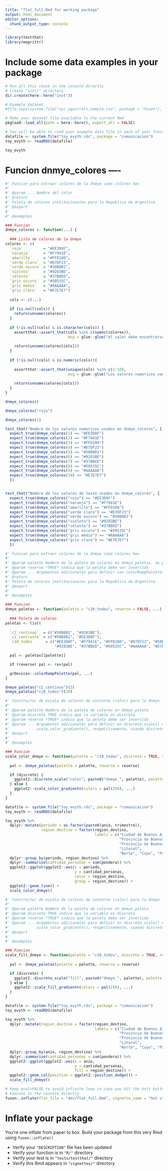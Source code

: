 ```yaml
---
title: "flat_full.Rmd for working package"
output: html_document
editor_options: 
  chunk_output_type: console
---
```


<!-- Run this 'development' chunk -->
<!-- Store every call to library() that you need to explore your functions -->

```r
library(testthat)
library(magrittr)
```

<!--
 You need to run the 'description' chunk in the '0-dev_history.Rmd' file before continuing your code there.

If it is the first time you use {fusen}, after 'description', you can directly run the last chunk of the present file with inflate() inside.
--> 

# Include some data examples in your package

<!-- 
 Store your dataset in a directory named "inst/" at the root of your project.
 Use it for your tests in this Rmd thanks to `pkgload::load_all()` to make it available
and `system.file()` to read it in your examples.
-->

```r
# Run all this chunk in the console directly
# Create "inst/" directory
dir.create(here::here("inst"))

# Example dataset
#file.copy(system.file("nyc_squirrels_sample.csv", package = "fusen"), here::here("inst"))

# Make your dataset file available to the current Rmd
pkgload::load_all(path = here::here(), export_all = FALSE)

# You will be able to read your example data file in each of your function examples and tests as follows
datafile <- system.file("toy_evyth.rds", package = "comunicacion")
toy_evyth <- readRDS(datafile)

toy_evyth
```


# Funcion dnmye_colores ----
<!--
Creo funcion
-->

```r
#' Funcion para extraer colores de la dnmye como colores hex
#'
#' @param ... Nombre del color
#' @return
#' Paleta de colores institucionales para la Republica de Argentina
#' @export
#'
#' @examples

### Funcion
dnmye_colores <- function(...) {
  
  ### Lista de colores de la dnmye
colores <- c(
  `rojo`         = "#EE3D8F",
  `naranja`      = "#F7941E",
  `amarillo`     = "#FFD100",
  `verde claro`  = "#D7DF23",
  `verde oscuro` = "#50B8B1",
  `violeta`      = "#9283BE",
  `celeste`      = "#37BBED",
  `gris oscuro`  = "#50535C",
  `gris medio`   = "#AAAAAA",
  `gris claro`   = "#E7E7E7")
  
  cols <- c(...)
  
  if (is.null(cols)) {
    return(unname(colores))
  }
  
  if (!is.null(cols) & is.character(cols)) {
    assertthat::assert_that(cols %in% c(names(colores)), 
                            msg = glue::glue("el valor debe encontrarse entre las siguientes opciones: {paste0(names(dnmye_colores), collapse = ', ')}"))
    
    return(unname(colores[cols]))
  }
  
  if (!is.null(cols) & is.numeric(cols)){
    
    assertthat::assert_that(unique(cols) %in% c(1:10), 
                            msg = glue::glue("Los valores numericos van de 1 a {length(dnmye_colores)}"))
    
    return(unname(colores[cols]))
  }
}
```



<!--
Creo ejemplos ed uso
-->

```r
dnmye_colores()

dnmye_colores("rojo")

dnmye_colores(1)
```

<!--
Creo testeos de resultados
-->

```r
test_that("Nombre de los valores numericos usados en dnmye_colores", {
  expect_true(dnmye_colores(1) == "#EE3D8F")
  expect_true(dnmye_colores(2) == "#F7941E")
  expect_true(dnmye_colores(3) == "#FFD100")
  expect_true(dnmye_colores(4) == "#D7DF23")
  expect_true(dnmye_colores(5) == "#50B8B1")
  expect_true(dnmye_colores(6) == "#9283BE")
  expect_true(dnmye_colores(7) == "#37BBED")
  expect_true(dnmye_colores(8) == "#50535C")
  expect_true(dnmye_colores(9) == "#AAAAAA")
  expect_true(dnmye_colores(10) == "#E7E7E7")
  })


test_that("Nombre de los valores de texto usados en dnmye_colores", {
  expect_true(dnmye_colores("rojo") == "#EE3D8F")
  expect_true(dnmye_colores("naranja") == "#F7941E")
  expect_true(dnmye_colores("amarillo") == "#FFD100")
  expect_true(dnmye_colores("verde claro") == "#D7DF23")
  expect_true(dnmye_colores("verde oscuro") == "#50B8B1")
  expect_true(dnmye_colores("violeta") == "#9283BE")
  expect_true(dnmye_colores("celeste") == "#37BBED")
  expect_true(dnmye_colores("gris oscuro") == "#50535C")
  expect_true(dnmye_colores("gris medio") == "#AAAAAA")
  expect_true(dnmye_colores("gris claro") == "#E7E7E7")
  })
```


<!--
Creo Funcion
-->

```r
#' Funcion para extraer colores de la dnmye como colores hex
#'
#' @param palette Nombre de la paleta de colores en dnmye_paletas. Se puede optar por *c2_continuo*, *c2_contraste* o *c10_todos*
#' @param reverse *TRUE* indica que la peleta debe ser invertida
#' @param ... Argumentos adicionales para definir con colorRampPalette()
#' @return
#' Paleta de colores institucionales para la Republica de Argentina
#' @export
#'
#' @examples

### Funcion
dnmye_paletas <- function(palette = "c10_todos", reverse = FALSE, ...) {
  
  ### Paleta de colores
paletas <- list(
  
  `c2_continuo`  = c("#50B8B1", "#9283BE"),
  `c2_contraste` = c("#50B8B1", "#EE3D8F"),
  `c10_todos`     = c("#EE3D8F", "#F7941E", "#FFD100", "#D7DF23", "#50B8B1",
                      "#9283BE", "#37BBED", "#50535C", "#AAAAAA", "#E7E7E7"))

  pal <- paletas[[palette]]

  if (reverse) pal <- rev(pal)

  grDevices::colorRampPalette(pal, ...)
}
```



<!--
Creo ejemplos de uso
-->

```r
dnmye_paletas("c2_continuo")(3)
dnmye_paletas("c10_todos")(20)
```

<!--
Creo testeo de resultados
-->



<!--
Creo funcion
-->

```r
#' Constructor de escala de colores de contorno (color) para la dnmye
#'
#' @param palette Nombre de la paleta de colores en dnmye_paleta
#' @param discrete TRUE indica que la variable es discreta
#' @param reverse *TRUE* indica que la peleta debe ser invertida
#' @param ... Argumentos adicionales para definir en discrete_scale() o
#'            scale_color_gradientn(), respectivamente, cuando discrete es TRUE o FALSE
#' @export
#'
#' @examples

### Funcion
scale_color_dnmye <- function(palette = "c10_todos", discrete = TRUE, reverse = FALSE, ...) {
  
  pal <- dnmye_paletas(palette = palette, reverse = reverse)

  if (discrete) {
    ggplot2::discrete_scale("color", paste0("dnmye_", palette), palette = pal, ...)
  } else {
    ggplot2::scale_color_gradientn(colors = pal(256), ...)
  }
}
```


<!--
Creo ejemplos de uso
-->

```r
datafile <- system.file("toy_evyth.rds", package = "comunicacion")
toy_evyth <- readRDS(datafile)

toy_evyth %>% 
  dplyr::mutate(periodo = as.factor(paste0(anio, trimestre)),
                region_destino = factor(region_destino, 
                                        labels = c("Ciudad de Buenos Aires", 
                                                   "Provincia de Buenos Aires - Partidos del GBA",
                                                   "Provincia de Buenos Aires - Resto", "Centro", 
                                                   "Litoral", 
                                                   "Norte", "Cuyo", "Patagonia"))) %>% 
  dplyr::group_by(periodo, region_destino) %>% 
  dplyr::summarise(cantidad_personas = sum(pondera)) %>% 
  ggplot2::ggplot(ggplot2::aes(x = periodo, 
                               y = cantidad_personas, 
                               color = region_destino, 
                               group = region_destino)) +
  ggplot2::geom_line() +
  scale_color_dnmye()
```

<!--
Creo testeos de resultados
-->



<!--
Creo funcion 
-->

```r
#' Constructor de escala de colores de contorno (color) para la dnmye
#'
#' @param palette Nombre de la paleta de colores en dnmye_paleta
#' @param discrete TRUE indica que la variable es discreta
#' @param reverse *TRUE* indica que la peleta debe ser invertida
#' @param ... Argumentos adicionales para definir en discrete_scale() o
#'            scale_color_gradientn(), respectivamente, cuando discrete es TRUE o FALSE
#' @export
#'
#' @examples

### Funcion
scale_fill_dnmye <- function(palette = "c10_todos", discrete = TRUE, reverse = FALSE, ...) {
  
  pal <- dnmye_paletas(palette = palette, reverse = reverse)

  if (discrete) {
    ggplot2::discrete_scale("fill", paste0("dnmye_", palette), palette = pal, ...)
  } else {
    ggplot2::scale_fill_gradientn(colors = pal(256), ...)
  }
}
```


<!--
Creo ejemplos de uso
-->

```r
datafile <- system.file("toy_evyth.rds", package = "comunicacion")
toy_evyth <- readRDS(datafile)

toy_evyth %>% 
  dplyr::mutate(region_destino = factor(region_destino, 
                                        labels = c("Ciudad de Buenos Aires", 
                                                   "Provincia de Buenos Aires - Partidos del GBA",
                                                   "Provincia de Buenos Aires - Resto", "Centro", 
                                                   "Litoral", 
                                                   "Norte", "Cuyo", "Patagonia"))) %>% 
  dplyr::group_by(anio, region_destino) %>% 
  dplyr::summarise(cantidad_personas = sum(pondera)) %>% 
  ggplot2::ggplot(ggplot2::aes(x = anio, 
                               y = cantidad_personas, 
                               fill = region_destino)) +
  ggplot2::geom_col(position = ggplot2::position_dodge()) +
  scale_fill_dnmye()
```

<!--
Creo testeos de resultados
-->

<!--
# There can be development actions

Create a chunk with 'development' actions

- The chunk needs to be named `development` or `dev`
- It contains functions that are used for package development only
- Note that you may want to store most of these functions in the 0-dev_history.Rmd file

These are only included in the present flat template file, their content will not be part of the package anywhere else.
-->

```r
# Keep eval=FALSE to avoid infinite loop in case you hit the knit button
# Execute in the console directly
fusen::inflate(flat_file = "dev/flat_full.Rmd", vignette_name = "Get started", )
```


# Inflate your package

You're one inflate from paper to box.
Build your package from this very Rmd using `fusen::inflate()`

- Verify your `"DESCRIPTION"` file has been updated
- Verify your function is in `"R/"` directory
- Verify your test is in `"tests/testthat/"` directory
- Verify this Rmd appears in `"vignettes/"` directory
